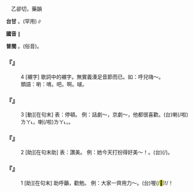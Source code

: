 
=={{ruby|喲|·ㄧㄛ}}==

　乙卻切，藥韻

'''台甘''' {{ruby|(文)|ㄧㆦㆶ}}。{{ruby|(語)|ㄧㄜㆷ}}(罕用)∥

'''國音''' {{ruby|·|ㄧㄛ}}∥

'''普閩''' {{ruby|·|ㄧㆦㆶ}}。(俗音){{ruby|·|ㄧㄛ}}。

    

==='''『{{ruby|喲|·ㄧㄛ}}』'''===
:4  [襯字] 歌詞中的襯字。無實義湊足音節而已。如：呼兒嗨～。
:類語：喲：唷。吧。啊。啵。
:
    

==='''『{{ruby|喲|·ㄧㄛ}}』'''===
:3  [動][在句末] 表：停頓。 例：話劇～，京劇～，他都很喜歡。(台){{ruby|話|ㄨㆤ˫}}{{ruby|劇|ㄍㄧㆦㆶ ͘}}喇(/啦)<rt>ㄌㄚ˪</rt>，{{ruby|正|ㄐㄧㆩ˪}}{{ruby|音|ㄧㆬ}}喇(/啦)<rt>ㄌㄚ˪</rt>，{{ruby|伊|ㄧ}}{{ruby|攏|ㄌㆲˋ}}{{ruby|真|ㄐㄧㄣ˫}}{{ruby|愛|ㄞ˪}}{{ruby|看|ㄎㄨㆩ˪}}{{ruby|愛|ㄞ˪}}{{ruby|聽|ㄊㄧㆩ}}。
    

==='''『{{ruby|喲|·ㄧㄛ}}』'''===
:2  [助][在句末助] 表：讚美。 例：她今天打扮得好美～！。(台){{ruby|伊|ㄧ}}{{ruby|今|ㄍㄧㄣ}}{{ruby|仔|ㄚ}}{{ruby|日|ㆢㄧㆵ ͘}}{{ruby|/|ㄌㄧㆵ ͘}}{{ruby|裝|ㄗㆭ}}{{ruby|<mark>&#xffa42;</mark>|ㄍㄚㆷ}}{{ruby|足|ㄐㄧㆦㆶ}}{{ruby|<mark>&#xffad0;</mark>|ㄙㄨㄧˋ}}{{ruby|丌|ㆤ}}{{ruby|<mark>&#xffbfd;</mark>|ㆦㆷ}}(/{{ruby|喔|·ㆦㆶ}}{{ruby|/|·ㆦ}})。
    

==='''『{{ruby|喲|·ㄧㄛ}}』'''===
:1  [助][在句末] 助呼籲，勸勉。 例：大家一齊用力～。(台){{ruby|大|ㄉㄞ˫}}{{ruby|家|ㄍㆤ}}{{ruby|號|ㄏㄜ˫}}{{ruby|齊|ㄗㄨㆤˊ}}{{ruby|/|ㄗㆤˊ}}{{ruby|出|ㄘㄨㆵ}}{{ruby|力|ㄌㄚㆵ ͘}}喔(/<mark>&#xffbfd;</mark>){{ruby|·|ㆦ}}!{{ruby|大|ㄉㄞ˫}}{{ruby|家|ㄍㆤ}}{{ruby|來|ㄌㄞˊ}}{{ruby|扑|ㄆㄚㆷ}}{{ruby|拼|ㄅㄧㆩ˪}}{{ruby|做|ㄗㄨㆤ˪}}{{ruby|/|ㄗㄜ˪}}{{ruby|伙|ㄏㄨㆤˋ}}{{ruby|/|ㄏㆤˋ}}{{ruby|/|ㄏㄜˋ}}{{ruby|出|ㄘㄨㆵ}}{{ruby|力|ㄌㄚㆵ ͘}}{{ruby|喔|·ㆦ}}/{{ruby|咧|ㄌㆤ˪}}{{ruby|阿|ㄚ˪}}！
    
